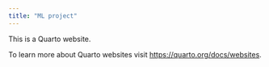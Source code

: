 ```yaml
---
title: "ML project"
---
```


This is a Quarto website.

To learn more about Quarto websites visit <https://quarto.org/docs/websites>.
